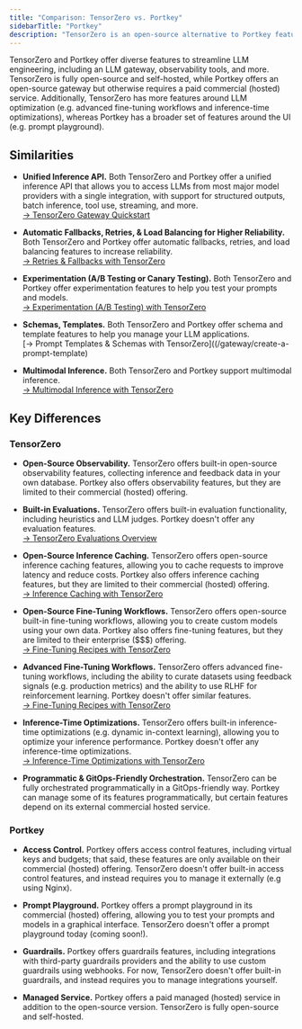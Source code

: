 ```yaml
---
title: "Comparison: TensorZero vs. Portkey"
sidebarTitle: "Portkey"
description: "TensorZero is an open-source alternative to Portkey featuring an LLM gateway, observability, optimization, evaluations, and experimentation."
---
```


TensorZero and Portkey offer diverse features to streamline LLM engineering, including an LLM gateway, observability tools, and more.
TensorZero is fully open-source and self-hosted, while Portkey offers an open-source gateway but otherwise requires a paid commercial (hosted) service.
Additionally, TensorZero has more features around LLM optimization (e.g. advanced fine-tuning workflows and inference-time optimizations), whereas Portkey has a broader set of features around the UI (e.g. prompt playground).

## Similarities

- **Unified Inference API.**
  Both TensorZero and Portkey offer a unified inference API that allows you to access LLMs from most major model providers with a single integration, with support for structured outputs, batch inference, tool use, streaming, and more.<br />
  [→ TensorZero Gateway Quickstart](/quickstart/)

- **Automatic Fallbacks, Retries, & Load Balancing for Higher Reliability.**
  Both TensorZero and Portkey offer automatic fallbacks, retries, and load balancing features to increase reliability.<br />
  [→ Retries & Fallbacks with TensorZero](/gateway/guides/retries-fallbacks/)

- **Experimentation (A/B Testing or Canary Testing).**
  Both TensorZero and Portkey offer experimentation features to help you test your prompts and models.<br />
  [→ Experimentation (A/B Testing) with TensorZero](/gateway/guides/experimentation/)

- **Schemas, Templates.**
  Both TensorZero and Portkey offer schema and template features to help you manage your LLM applications.<br />
  [→ Prompt Templates & Schemas with TensorZero]((/gateway/create-a-prompt-template)

- **Multimodal Inference.**
  Both TensorZero and Portkey support multimodal inference.<br />
  [→ Multimodal Inference with TensorZero](/gateway/guides/multimodal-inference/)

## Key Differences

### TensorZero

- **Open-Source Observability.**
  TensorZero offers built-in open-source observability features, collecting inference and feedback data in your own database.
  Portkey also offers observability features, but they are limited to their commercial (hosted) offering.

- **Built-in Evaluations.**
  TensorZero offers built-in evaluation functionality, including heuristics and LLM judges.
  Portkey doesn't offer any evaluation features.<br />
  [→ TensorZero Evaluations Overview](/evaluations/)

- **Open-Source Inference Caching.**
  TensorZero offers open-source inference caching features, allowing you to cache requests to improve latency and reduce costs.
  Portkey also offers inference caching features, but they are limited to their commercial (hosted) offering.<br />
  [→ Inference Caching with TensorZero](/gateway/guides/inference-caching/)

- **Open-Source Fine-Tuning Workflows.**
  TensorZero offers open-source built-in fine-tuning workflows, allowing you to create custom models using your own data.
  Portkey also offers fine-tuning features, but they are limited to their enterprise ($$$) offering.<br />
  [→ Fine-Tuning Recipes with TensorZero](/recipes/)

- **Advanced Fine-Tuning Workflows.**
  TensorZero offers advanced fine-tuning workflows, including the ability to curate datasets using feedback signals (e.g. production metrics) and the ability to use RLHF for reinforcement learning.
  Portkey doesn't offer similar features.<br />
  [→ Fine-Tuning Recipes with TensorZero](/recipes/)

- **Inference-Time Optimizations.**
  TensorZero offers built-in inference-time optimizations (e.g. dynamic in-context learning), allowing you to optimize your inference performance.
  Portkey doesn't offer any inference-time optimizations.<br />
  [→ Inference-Time Optimizations with TensorZero](/gateway/guides/inference-time-optimizations/)

- **Programmatic & GitOps-Friendly Orchestration.**
  TensorZero can be fully orchestrated programmatically in a GitOps-friendly way.
  Portkey can manage some of its features programmatically, but certain features depend on its external commercial hosted service.

### Portkey

- **Access Control.**
  Portkey offers access control features, including virtual keys and budgets; that said, these features are only available on their commercial (hosted) offering.
  TensorZero doesn't offer built-in access control features, and instead requires you to manage it externally (e.g using Nginx).

- **Prompt Playground.**
  Portkey offers a prompt playground in its commercial (hosted) offering, allowing you to test your prompts and models in a graphical interface.
  TensorZero doesn't offer a prompt playground today (coming soon!).

- **Guardrails.**
  Portkey offers guardrails features, including integrations with third-party guardrails providers and the ability to use custom guardrails using webhooks.
  For now, TensorZero doesn't offer built-in guardrails, and instead requires you to manage integrations yourself.

- **Managed Service.**
  Portkey offers a paid managed (hosted) service in addition to the open-source version.
  TensorZero is fully open-source and self-hosted.
